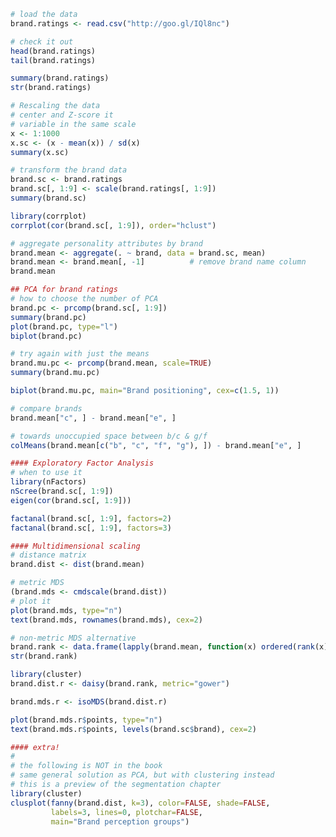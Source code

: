 
```r
# load the data
brand.ratings <- read.csv("http://goo.gl/IQl8nc")
```

```r
# check it out
head(brand.ratings)
tail(brand.ratings)
```

```r
summary(brand.ratings)
str(brand.ratings)
```

```r
# Rescaling the data
# center and Z-score it
# variable in the same scale
x <- 1:1000
x.sc <- (x - mean(x)) / sd(x)
summary(x.sc)
```

```r
# transform the brand data
brand.sc <- brand.ratings
brand.sc[, 1:9] <- scale(brand.ratings[, 1:9])
summary(brand.sc)
```

```r
library(corrplot)
corrplot(cor(brand.sc[, 1:9]), order="hclust")
```

```r
# aggregate personality attributes by brand
brand.mean <- aggregate(. ~ brand, data = brand.sc, mean)
brand.mean <- brand.mean[, -1]          # remove brand name column
brand.mean
```

```r
## PCA for brand ratings
# how to choose the number of PCA
brand.pc <- prcomp(brand.sc[, 1:9])
summary(brand.pc)
plot(brand.pc, type="l")
biplot(brand.pc)
```

```r
# try again with just the means
brand.mu.pc <- prcomp(brand.mean, scale=TRUE)
summary(brand.mu.pc)

biplot(brand.mu.pc, main="Brand positioning", cex=c(1.5, 1))

# compare brands
brand.mean["c", ] - brand.mean["e", ]

# towards unoccupied space between b/c & g/f
colMeans(brand.mean[c("b", "c", "f", "g"), ]) - brand.mean["e", ]
```

```r
#### Exploratory Factor Analysis
# when to use it
library(nFactors)
nScree(brand.sc[, 1:9])
eigen(cor(brand.sc[, 1:9]))

factanal(brand.sc[, 1:9], factors=2)
factanal(brand.sc[, 1:9], factors=3)
```

```r
#### Multidimensional scaling
# distance matrix
brand.dist <- dist(brand.mean)

# metric MDS
(brand.mds <- cmdscale(brand.dist))
# plot it
plot(brand.mds, type="n")
text(brand.mds, rownames(brand.mds), cex=2)
```

```r
# non-metric MDS alternative 
brand.rank <- data.frame(lapply(brand.mean, function(x) ordered(rank(x))))
str(brand.rank)

library(cluster)
brand.dist.r <- daisy(brand.rank, metric="gower")

brand.mds.r <- isoMDS(brand.dist.r)

plot(brand.mds.r$points, type="n")
text(brand.mds.r$points, levels(brand.sc$brand), cex=2)
```

```r
#### extra!
#
# the following is NOT in the book
# same general solution as PCA, but with clustering instead 
# this is a preview of the segmentation chapter
library(cluster)
clusplot(fanny(brand.dist, k=3), color=FALSE, shade=FALSE, 
         labels=3, lines=0, plotchar=FALSE,
         main="Brand perception groups")
```

